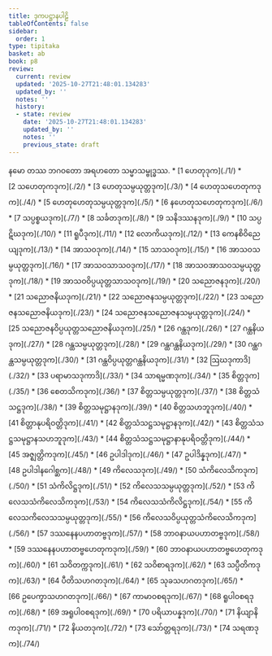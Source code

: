```yaml
---
title: ဒုကပဋ္ဌာနပါဠိ
tableOfContents: false
sidebar:
  order: 1
type: tipitaka
basket: ab
book: p8
review:
  current: review
  updated: '2025-10-27T21:48:01.134283'
  updated_by: ''
  notes: ''
  history:
  - state: review
    date: '2025-10-27T21:48:01.134283'
    updated_by: ''
    notes: ''
    previous_state: draft
---
```


<ReviewStatus review={frontmatter.review} showDetails={true} />

<HypothesisAnnotation frontmatter={frontmatter} />

<Paragraph number="1" type="center" book="p8">
နမော တဿ ဘဂဝတော အရဟတော သမ္မာသမ္ဗုဒ္ဓဿ.

</Paragraph>

<TableOfContents book="p8">
* [1 ဟေတုဒုက](./1/)
* [2 သဟေတုကဒုက](./2/)
* [3 ဟေတုသမ္ပယုတ္တဒုက](./3/)
* [4 ဟေတုသဟေတုကဒုက](./4/)
* [5 ဟေတုဟေတုသမ္ပယုတ္တဒုက](./5/)
* [6 နဟေတုသဟေတုကဒုက](./6/)
* [7 သပ္ပစ္စယဒုက](./7/)
* [8 သင်္ခတဒုက](./8/)
* [9 သနိဒဿနဒုက](./9/)
* [10 သပ္ပဋိဃဒုက](./10/)
* [11 ရူပီဒုက](./11/)
* [12 လောကိယဒုက](./12/)
* [13 ကေနစိဝိညေယျဒုက](./13/)
* [14 အာသဝဒုက](./14/)
* [15 သာသဝဒုက](./15/)
* [16 အာသဝသမ္ပယုတ္တဒုက](./16/)
* [17 အာသဝသာသဝဒုက](./17/)
* [18 အာသဝအာသဝသမ္ပယုတ္တဒုက](./18/)
* [19 အာသဝဝိပ္ပယုတ္တသာသဝဒုက](./19/)
* [20 သညောဇနဒုက](./20/)
* [21 သညောဇနိယဒုက](./21/)
* [22 သညောဇနသမ္ပယုတ္တဒုက](./22/)
* [23 သညောဇနသညောဇနိယဒုက](./23/)
* [24 သညောဇနသညောဇနသမ္ပယုတ္တဒုက](./24/)
* [25 သညောဇနဝိပ္ပယုတ္တသညောဇနိယဒုက](./25/)
* [26 ဂန္ထဒုက](./26/)
* [27 ဂန္ထနိယဒုက](./27/)
* [28 ဂန္ထသမ္ပယုတ္တဒုက](./28/)
* [29 ဂန္ထဂန္ထနိယဒုက](./29/)
* [30 ဂန္ထဂန္ထသမ္ပယုတ္တဒုက](./30/)
* [31 ဂန္ထဝိပ္ပယုတ္တဂန္ထနိယဒုက](./31/)
* [32 ဩဃဒုကာဒိ](./32/)
* [33 ပရာမာသဒုကာဒိ](./33/)
* [34 သာရမ္မဏဒုက](./34/)
* [35 စိတ္တဒုက](./35/)
* [36 စေတသိကဒုက](./36/)
* [37 စိတ္တသမ္ပယုတ္တဒုက](./37/)
* [38 စိတ္တသံသဋ္ဌဒုက](./38/)
* [39 စိတ္တသမုဋ္ဌာနဒုက](./39/)
* [40 စိတ္တသဟဘူဒုက](./40/)
* [41 စိတ္တာနုပရိဝတ္တိဒုက](./41/)
* [42 စိတ္တသံသဋ္ဌသမုဋ္ဌာနဒုက](./42/)
* [43 စိတ္တသံသဋ္ဌသမုဋ္ဌာနသဟဘူဒုက](./43/)
* [44 စိတ္တသံသဋ္ဌသမုဋ္ဌာနာနုပရိဝတ္တိဒုက](./44/)
* [45 အဇ္ဈတ္တိကဒုက](./45/)
* [46 ဥပါဒါဒုက](./46/)
* [47 ဥပါဒိန္နဒုက](./47/)
* [48 ဥပါဒါနဂေါစ္ဆက](./48/)
* [49 ကိလေသဒုက](./49/)
* [50 သံကိလေသိကဒုက](./50/)
* [51 သံကိလိဋ္ဌဒုက](./51/)
* [52 ကိလေသသမ္ပယုတ္တဒုက](./52/)
* [53 ကိလေသသံကိလေသိကဒုက](./53/)
* [54 ကိလေသသံကိလိဋ္ဌဒုက](./54/)
* [55 ကိလေသကိလေသသမ္ပယုတ္တဒုက](./55/)
* [56 ကိလေသဝိပ္ပယုတ္တသံကိလေသိကဒုက](./56/)
* [57 ဒဿနေနပဟာတဗ္ဗဒုက](./57/)
* [58 ဘာဝနာယပဟာတဗ္ဗဒုက](./58/)
* [59 ဒဿနေနပဟာတဗ္ဗဟေတုကဒုက](./59/)
* [60 ဘာဝနာယပဟာတဗ္ဗဟေတုကဒုက](./60/)
* [61 သဝိတက္ကဒုက](./61/)
* [62 သဝိစာရဒုက](./62/)
* [63 သပ္ပီတိကဒုက](./63/)
* [64 ပီတိသဟဂတဒုက](./64/)
* [65 သုခသဟဂတဒုက](./65/)
* [66 ဥပေက္ခာသဟဂတဒုက](./66/)
* [67 ကာမာဝစရဒုက](./67/)
* [68 ရူပါဝစရဒုက](./68/)
* [69 အရူပါဝစရဒုက](./69/)
* [70 ပရိယာပန္နဒုက](./70/)
* [71 နိယျာနိကဒုက](./71/)
* [72 နိယတဒုက](./72/)
* [73 သော်တ္တရဒုက](./73/)
* [74 သရဏဒုက](./74/)
</TableOfContents>